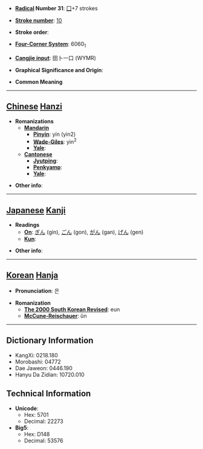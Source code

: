 * '''[[Wiktionary:Chinese radical index| Radical]] Number 31''': [[Wiktionary:Chinese radical index 囗|囗]]+7 strokes

* '''[[Wiktionary:Chinese total strokes index|Stroke number]]''': [[Wiktionary:Chinese total strokes index 10|10]]

* '''Stroke order''': 

* '''[[Wiktionary:Chinese four corner index|Four-Corner System]]''': 6060<sub>1</sub>

* '''[[Wiktionary:Chinese Cangjie index|Cangjie input]]''': 田卜一口 (WYMR)

* '''Graphical Significance and Origin''': 

* '''Common Meaning'''

----

== [[Chinese]] [[Hanzi]] ==

* '''Romanizations'''
** '''[[Mandarin]]'''
*** '''[[Pinyin]]''': yín (yin2)
*** '''[[Wade-Giles]]''': yin<sup>2</sup>
*** '''[[Yale]]''': 
** '''[[Cantonese]]'''
*** '''[[Jyutping]]''':
*** '''[[Penkyamp]]''': 
*** '''[[Yale]]''': 

* '''Other info''': 

----

== [[Japanese]] [[Kanji]] ==

* '''Readings'''
** '''[[On]]''': [[ぎん]] (gin), [[ごん]] (gon), [[がん]] (gan), [[げん]] (gen)
** '''[[Kun]]''': 

* '''Other info''':  

----

== [[Korean]] [[Hanja]] ==

* '''Pronunciation''': 은

* '''Romanization'''
** '''[[The 2000 South Korean Revised Romanization|The 2000 South Korean Revised]]''': eun
** '''[[McCune-Reischauer]]''': ŭn

----

== Dictionary Information ==

* KangXi: 0218.180
* Morobashi: 04772
* Dae Jaweon: 0446.190
* Hanyu Da Zidian: 10720.010

== Technical Information ==

* '''Unicode''':
** Hex: 5701
** Decimal: 22273
* '''Big5''':
** Hex: D148
** Decimal: 53576